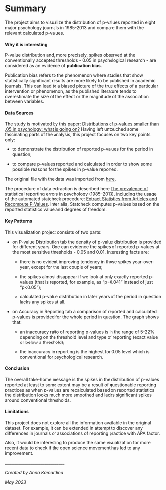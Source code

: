 # Summary

The project aims to visualize the distribution of p-values reported in eight major psychology journals in 1985-2013 and compare them with the relevant calculated p-values.

#### Why it is interesting

P-value distribution and, more precisely, spikes observed at the conventionally accepted thresholds - 0.05 in psychological research - are considered as an evidence of **publication bias**.

Publication bias refers to the phenomenon where studies that show statistically significant results are more likely to be published in academic journals. This can lead to a biased picture of the true effects of a particular intervention or phenomenon, as the published literature tends to overestimate the size of the effect or the magnitude of the association between variables.

#### Data Sources

The study is motivated by this paper: [Distributions of p-values smaller than .05 in psychology: what is going on?](https://www.ncbi.nlm.nih.gov/pmc/articles/PMC4830257/) Having left untouched some fascinating parts of the analysis, this project focuses on two key points only:

-   to demonstrate the distribution of reported p-values for the period in question;

-   to compare p-values reported and calculated in order to show some possible reasons for the spikes in p-value reported.

The original file with the data was imported from [here](https://osf.io/gdr4q).

The procedure of data extraction is described here [The prevalence of statistical reporting errors in psychology (1985--2013)](https://www.ncbi.nlm.nih.gov/pmc/articles/PMC5101263/), including the usage of the automated statcheck procedure: [Extract Statistics from Articles and Recompute P-Values](https://CRAN.R-project.org/package=statcheck). Inter alia, Statcheck computes p-values based on the reported statistics value and degrees of freedom.

#### Key Patterns

This visualization project consists of two parts:

-   on P-value Distribution tab the density of p-value distribution is provided for different years. One can evidence the spikes of reported p-values at the most sensitive thresholds - 0.05 and 0.01. Interesting facts are:

    -   there is no evident improving tendency in those spikes year-over-year, except for the last couple of years;

    -   the spikes almost disappear if we look at only exactly reported p-values (that is reported, for example, as "p=0.041" instead of just "p\<0.05");

    -   calculated p-value distribution in later years of the period in question lacks any spikes at all.

-   on Accuracy in Reporting tab a comparison of reported and calculated p-values is provided for the whole period in question. The graph shows that:

    -   an inaccuracy ratio of reporting p-values is in the range of 5-22% depending on the threshold level and type of reporting (exact value or below a threshold);

    -   the inaccuracy in reporting is the highest for 0.05 level which is conventional for psychological research.

#### Conclusion

The overall take-home message is the spikes in the distribution of p-values reported at least to some extent may be a result of questionable reporting practices as when p-values are recalculated based on reported statistics the distribution looks much more smoothed and lacks significant spikes around conventional thresholds.

#### Limitations

This project does not explore all the information available in the original dataset. For example, it can be extended in attempt to discover any differences in journals or associations of reporting practice with APA factor.

Also, it would be interesting to produce the same visualization for more recent data to check if the open science movement has led to any improvement.

\_\_\_\_\_\_\_\_\_\_\_\_\_\_\_\_\_\_\_\_\_\_\_\_\_\_\_\_\_\_

*Created by Anna Kamardina*

*May 2023*
